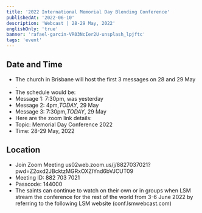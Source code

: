 ```yaml
---
title: '2022 International Memorial Day Blending Conference'
publishedAt: '2022-06-10'
description: 'Webcast | 28-29 May, 2022'
englishOnly: 'true'
banner: 'rafael-garcin-VR03NcIer2U-unsplash_lpjftc'
tags: 'event'
---
```


## Date and Time

- The church in Brisbane will host the first 3 messages on 28 and 29 May .
- The schedule would be:
- Message 1: 7:30pm, was yesterday
- Message 2: 4pm,_TODAY_, 29 May
- Message 3: 7:30pm,_TODAY_, 29 May
- Here are the zoom link details:
- Topic: Memorial Day Conference 2022
- Time: 28-29 May, 2022

## Location

- Join Zoom Meeting
  us02web.zoom.us/j/8827037021?pwd=Z2oxd2JBcktzMGRxOXZIYnd6bVJCUT09
- Meeting ID: 882 703 7021
- Passcode: 144000
- The saints can continue to watch on their own or in groups when LSM stream the conference for the rest of the world from 3-6 June 2022 by referring to the following LSM website (conf.lsmwebcast.com)
